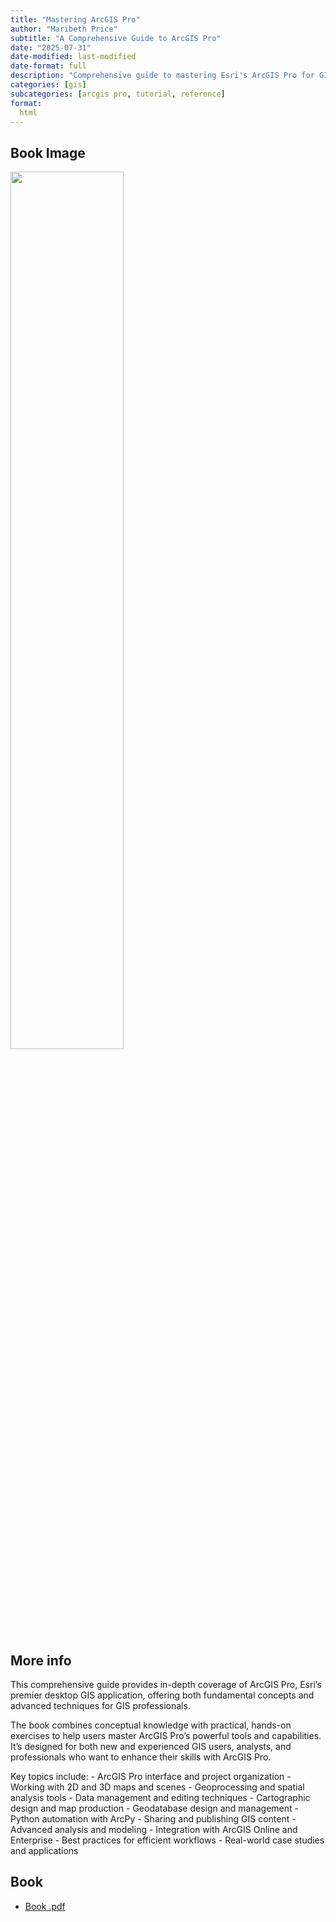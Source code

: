 ```yaml
---
title: "Mastering ArcGIS Pro"
author: "Maribeth Price"
subtitle: "A Comprehensive Guide to ArcGIS Pro"
date: "2025-07-31"
date-modified: last-modified
date-format: full
description: "Comprehensive guide to mastering Esri's ArcGIS Pro for GIS professionals"
categories: [gis]
subcategories: [arcgis pro, tutorial, reference]
format:
  html
---
```


## Book Image

![](/books/MasteringArcGISPro.png){width="60%"}

## More info

This comprehensive guide provides in-depth coverage of ArcGIS Pro, Esri's premier desktop GIS application, offering both fundamental concepts and advanced techniques for GIS professionals.

The book combines conceptual knowledge with practical, hands-on exercises to help users master ArcGIS Pro's powerful tools and capabilities. It's designed for both new and experienced GIS users, analysts, and professionals who want to enhance their skills with ArcGIS Pro.

Key topics include:
- ArcGIS Pro interface and project organization
- Working with 2D and 3D maps and scenes
- Geoprocessing and spatial analysis tools
- Data management and editing techniques
- Cartographic design and map production
- Geodatabase design and management
- Python automation with ArcPy
- Sharing and publishing GIS content
- Advanced analysis and modeling
- Integration with ArcGIS Online and Enterprise
- Best practices for efficient workflows
- Real-world case studies and applications

## Book

- [Book .pdf](/books/MasteringArcGISPro.pdf){width="60%"}

